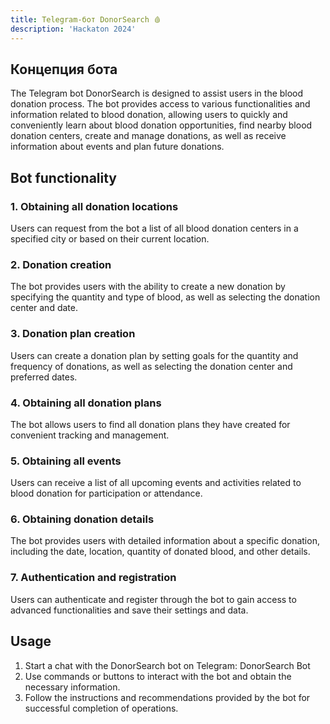 ```yaml
---
title: Telegram-бот DonorSearch 🩸
description: 'Hackaton 2024'
---
```


[//]: # (<img)

[//]: # (  className="hidden dark:block")

[//]: # (  src="/images/hero-dark.svg")

[//]: # (  alt="Hero Dark")

[//]: # (/>)

## Концепция бота

The Telegram bot DonorSearch is designed to assist users in the blood donation process.
The bot provides access to various functionalities and information related to blood donation,
allowing users to quickly and conveniently learn about blood donation opportunities,
find nearby blood donation centers, create and manage donations, as well as receive
information about events and plan future donations.

## Bot functionality

### 1. Obtaining all donation locations

Users can request from the bot a list of all blood donation centers in a specified city or based on their current location.

### 2. Donation creation

The bot provides users with the ability to create a new donation by specifying the quantity and type of blood, as well as selecting the donation center and date.

### 3. Donation plan creation

Users can create a donation plan by setting goals for the quantity and frequency of donations, as well as selecting the donation center and preferred dates.

### 4. Obtaining all donation plans

The bot allows users to find all donation plans they have created for convenient tracking and management.

### 5. Obtaining all events

Users can receive a list of all upcoming events and activities related to blood donation for participation or attendance.

### 6. Obtaining donation details

The bot provides users with detailed information about a specific donation, including the date, location, quantity of donated blood, and other details.

### 7. Authentication and registration

Users can authenticate and register through the bot to gain access to advanced functionalities and save their settings and data.

## Usage

1. Start a chat with the DonorSearch bot on Telegram: DonorSearch Bot
2. Use commands or buttons to interact with the bot and obtain the necessary information.
3. Follow the instructions and recommendations provided by the bot for successful completion of operations.